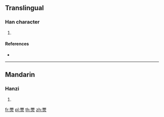 {{character info/new}}
==Translingual==

===Han character===
{{Han char|rn=86|rad=火|as=12|sn=16|four=11809|canj=SSF|ids=⿱臦火}}

# {{defn|Han|sort=火12}}

====References====
* {{Han ref|kx=0684.090|dkj=19442|hdz=32238.100|uh=71DB|ud=29147|bh=EA58|bd=59992}}

----

==Mandarin==

===Hanzi===
{{cmn-hanzi|pin=[[jǐng]] ([[jing3]])|wg=ching<sup>3</sup>}}

# {{defn|lang=cmn|sort=火12}}

[[fr:燛]]
[[pl:燛]]
[[th:燛]]
[[zh:燛]]